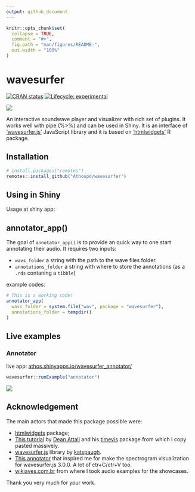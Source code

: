 ```yaml
---
output: github_document
---
```


<!-- README.md is generated from README.Rmd. Please edit that file -->

```r
knitr::opts_chunk$set(
  collapse = TRUE,
  comment = "#>",
  fig.path = "man/figures/README-",
  out.width = "100%"
)
```

# wavesurfer

<!-- badges: start -->
[![CRAN status](https://www.r-pkg.org/badges/version/wavesurfer)](https://CRAN.R-project.org/package=wavesurfer)
[![Lifecycle: experimental](https://img.shields.io/badge/lifecycle-experimental-orange.svg)](https://www.tidyverse.org/lifecycle/#experimental)
<!-- badges: end -->

<img src = 'inst/img/ggwave.png'>

An interactive soundwave player and visualizer with rich set of plugins. It works well with pipe (%>%) and can be used in Shiny. It is an interface of ['wavesurfer.js'](https://wavesurfer-js.org) JavaScript library and it is based on ['htmlwidgets'](http://www.htmlwidgets.org/) R package.

## Installation

``` r
# install.packages("remotes")
remotes::install_github("Athospd/wavesurfer")
```
## Using in Shiny

Usage at shiny app:

## annotator_app()

The goal of `annotator_app()` is to provide an quick way to one start annotating their audio. It requires two inputs:

- `wavs_folder` a string with the path to the wave files folder.
- `annotations_folder` a string with where to store the annotations (as a `.rds` contaning a `tibble`)

example codes:

```r
# This is a working code!
annotator_app(
  wavs_folder = system.file("wav", package = "wavesurfer"), 
  annotations_folder = tempdir()
)
```

## Live examples

### Annotator

live app: [athos.shinyapps.io/wavesurfer_annotator/](https://athos.shinyapps.io/wavesurfer_annotator/) 

```r
wavesurfer::runExample("annotator")
```

<img src="inst/img/annotator.gif">


## Acknowledgement

The main actors that made this package possible were:

- [htmlwidgets](http://www.htmlwidgets.org/) package; 
- [This tutorial](https://deanattali.com/blog/htmlwidgets-tips/) by [Dean Attali](https://deanattali.com/) and his [timevis](https://github.com/daattali/timevis) package from which I copy pasted massively.
- [wavesurfer.js](https://wavesurfer-js.org/) library by [katspaugh](https://github.com/katspaugh).
- [This annotator](https://github.com/CrowdCurio/audio-annotator) that inspired me for make the spectrogram visualization for wavesurfer.js 3.0.0. A lot of ctr+C/ctr+V too.
- [wikiaves.com.br](https://wikiaves.com.br) from where I took audio examples for the showcases.

Thank you very much for your work.
